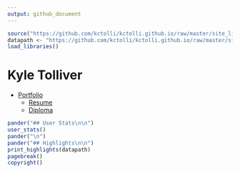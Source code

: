 ```yaml
---
output: github_document
---
```


<!--
This program is free software: you can redistribute it and/or modify
it under the terms of the GNU General Public License as published by
the Free Software Foundation, either version 3 of the License, or
(at your option) any later version.

This program is distributed in the hope that it will be useful,
but WITHOUT ANY WARRANTY; without even the implied warranty of
MERCHANTABILITY or FITNESS FOR A PARTICULAR PURPOSE.  See the
GNU General Public License for more details.

You should have received a copy of the GNU General Public License
along with this program.  If not, see <https://www.gnu.org/licenses/>.
-->

```r
source("https://github.com/kctolli/kctolli.github.io/raw/master/site_libs/script.R")
datapath <- "https://github.com/kctolli/kctolli.github.io/raw/master/site_libs/data/"
load_libraries()
```

# Kyle Tolliver

* [Portfolio](https://kctolli.github.io/)
  + [Resume](https://kctolli.github.io/site_libs/resume/resume.html)
  + [Diploma](https://kctolli.github.io/site_libs/images/diploma.pdf)

```r
pander("## User Stats\n\n")
user_stats()
pander("\n")
pander("## Highlights\n\n")
print_highlights(datapath)
pagebreak()
copyright()
```